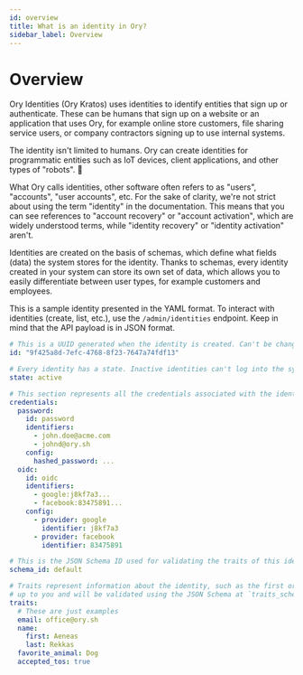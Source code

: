 ```yaml
---
id: overview
title: What is an identity in Ory?
sidebar_label: Overview
---
```


# Overview

Ory Identities (Ory Kratos) uses identities to identify entities that sign up or authenticate. These can be humans that sign up on
a website or an application that uses Ory, for example online store customers, file sharing service users, or company contractors
signing up to use internal systems.

The identity isn't limited to humans. Ory can create identities for programmatic entities such as IoT devices, client
applications, and other types of "robots". 🤖

What Ory calls identities, other software often refers to as "users", "accounts", "user accounts", etc. For the sake of clarity,
we're not strict about using the term "identity" in the documentation. This means that you can see references to "account
recovery" or "account activation", which are widely understood terms, while "identity recovery" or "identity activation" aren't.

Identities are created on the basis of schemas, which define what fields (data) the system stores for the identity. Thanks to
schemas, every identity created in your system can store its own set of data, which allows you to easily differentiate between
user types, for example customers and employees.

This is a sample identity presented in the YAML format. To interact with identities (create, list, etc.), use the
`/admin/identities` endpoint. Keep in mind that the API payload is in JSON format.

```yaml
# This is a UUID generated when the identity is created. Can't be changed or updated.
id: "9f425a8d-7efc-4768-8f23-7647a74fdf13"

# Every identity has a state. Inactive identities can't log into the system.
state: active

# This section represents all the credentials associated with the identity.
credentials:
  password:
    id: password
    identifiers:
      - john.doe@acme.com
      - johnd@ory.sh
    config:
      hashed_password: ...
  oidc:
    id: oidc
    identifiers:
      - google:j8kf7a3...
      - facebook:83475891...
    config:
      - provider: google
        identifier: j8kf7a3
      - provider: facebook
        identifier: 83475891

# This is the JSON Schema ID used for validating the traits of this identity.
schema_id: default

# Traits represent information about the identity, such as the first or last name. The traits content is
# up to you and will be validated using the JSON Schema at `traits_schema_url`.
traits:
  # These are just examples
  email: office@ory.sh
  name:
    first: Aeneas
    last: Rekkas
  favorite_animal: Dog
  accepted_tos: true
```
